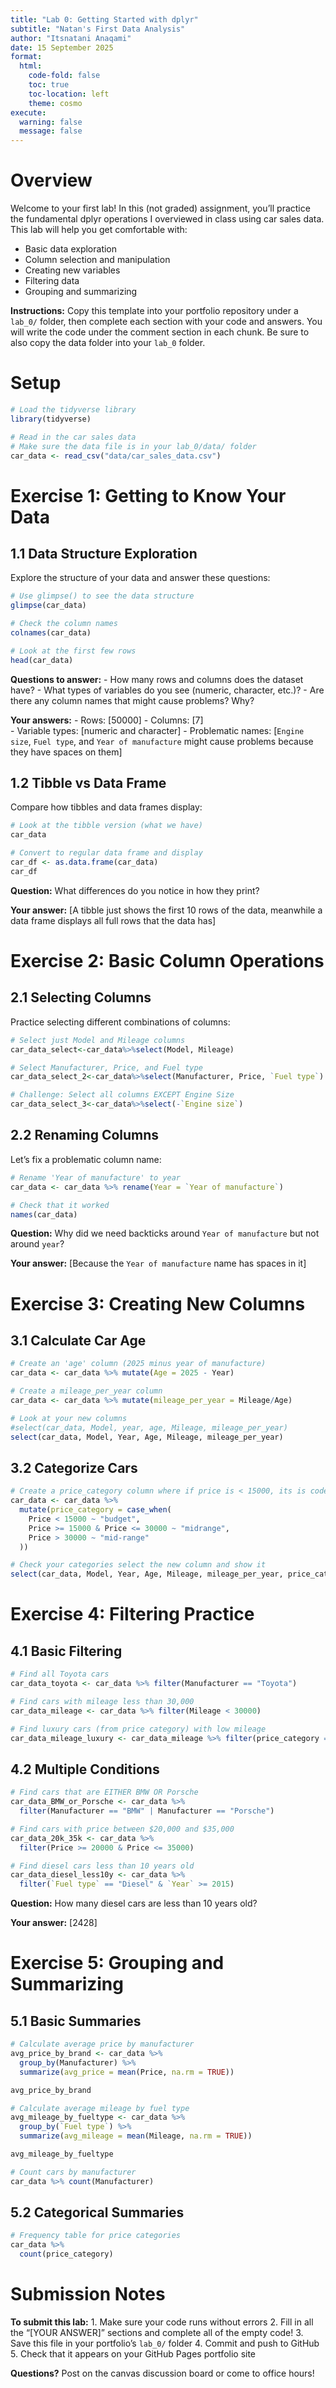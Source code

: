```yaml
---
title: "Lab 0: Getting Started with dplyr"
subtitle: "Natan's First Data Analysis"
author: "Itsnatani Anaqami"
date: 15 September 2025
format: 
  html:
    code-fold: false
    toc: true
    toc-location: left
    theme: cosmo
execute:
  warning: false
  message: false
---
```


# Overview

Welcome to your first lab! In this (not graded) assignment, you'll practice the fundamental dplyr operations I overviewed in class using car sales data. This lab will help you get comfortable with:

- Basic data exploration
- Column selection and manipulation  
- Creating new variables
- Filtering data
- Grouping and summarizing

**Instructions:** Copy this template into your portfolio repository under a `lab_0/` folder, then complete each section with your code and answers. You will write the code under the comment section in each chunk.
Be sure to also copy the data folder into your `lab_0` folder.

# Setup

```r
# Load the tidyverse library
library(tidyverse)

# Read in the car sales data
# Make sure the data file is in your lab_0/data/ folder
car_data <- read_csv("data/car_sales_data.csv")
```

# Exercise 1: Getting to Know Your Data

## 1.1 Data Structure Exploration

Explore the structure of your data and answer these questions:

```r
# Use glimpse() to see the data structure
glimpse(car_data)

# Check the column names
colnames(car_data)

# Look at the first few rows
head(car_data)
```

**Questions to answer:**
- How many rows and columns does the dataset have?
- What types of variables do you see (numeric, character, etc.)?
- Are there any column names that might cause problems? Why?

**Your answers:**
- Rows: [50000]
- Columns: [7]  
- Variable types: [numeric and character]
- Problematic names: [`Engine size`, `Fuel type`, and `Year of manufacture` might cause problems because they have spaces on them]

## 1.2 Tibble vs Data Frame

Compare how tibbles and data frames display:

```r
# Look at the tibble version (what we have)
car_data

# Convert to regular data frame and display
car_df <- as.data.frame(car_data)
car_df
```

**Question:** What differences do you notice in how they print?

**Your answer:** [A tibble just shows the first 10 rows of the data, meanwhile a data frame displays all full rows that the data has]

# Exercise 2: Basic Column Operations

## 2.1 Selecting Columns

Practice selecting different combinations of columns:

```r
# Select just Model and Mileage columns
car_data_select<-car_data%>%select(Model, Mileage)

# Select Manufacturer, Price, and Fuel type
car_data_select_2<-car_data%>%select(Manufacturer, Price, `Fuel type`)

# Challenge: Select all columns EXCEPT Engine Size
car_data_select_3<-car_data%>%select(-`Engine size`)

```

## 2.2 Renaming Columns

Let's fix a problematic column name:

```r
# Rename 'Year of manufacture' to year
car_data <- car_data %>% rename(Year = `Year of manufacture`)

# Check that it worked
names(car_data)
```

**Question:** Why did we need backticks around `Year of manufacture` but not around `year`?

**Your answer:** [Because the `Year of manufacture` name has spaces in it]

# Exercise 3: Creating New Columns

## 3.1 Calculate Car Age

```r
# Create an 'age' column (2025 minus year of manufacture)
car_data <- car_data %>% mutate(Age = 2025 - Year)

# Create a mileage_per_year column  
car_data <- car_data %>% mutate(mileage_per_year = Mileage/Age)

# Look at your new columns
#select(car_data, Model, year, age, Mileage, mileage_per_year)
select(car_data, Model, Year, Age, Mileage, mileage_per_year)
```

## 3.2 Categorize Cars

```r
# Create a price_category column where if price is < 15000, its is coded as budget, between 15000 and 30000 is midrange and greater than 30000 is mid-range (use case_when)
car_data <- car_data %>%
  mutate(price_category = case_when(
    Price < 15000 ~ "budget",
    Price >= 15000 & Price <= 30000 ~ "midrange",
    Price > 30000 ~ "mid-range"
  ))

# Check your categories select the new column and show it
select(car_data, Model, Year, Age, Mileage, mileage_per_year, price_category)
```

# Exercise 4: Filtering Practice

## 4.1 Basic Filtering

```r
# Find all Toyota cars
car_data_toyota <- car_data %>% filter(Manufacturer == "Toyota")

# Find cars with mileage less than 30,000
car_data_mileage <- car_data %>% filter(Mileage < 30000)

# Find luxury cars (from price category) with low mileage
car_data_mileage_luxury <- car_data_mileage %>% filter(price_category == "mid-range")
```

## 4.2 Multiple Conditions

```r
# Find cars that are EITHER BMW OR Porsche
car_data_BMW_or_Porsche <- car_data %>%
  filter(Manufacturer == "BMW" | Manufacturer == "Porsche")

# Find cars with price between $20,000 and $35,000
car_data_20k_35k <- car_data %>%
  filter(Price >= 20000 & Price <= 35000)

# Find diesel cars less than 10 years old
car_data_diesel_less10y <- car_data %>%
  filter(`Fuel type` == "Diesel" & `Year` >= 2015)
```

**Question:** How many diesel cars are less than 10 years old?

**Your answer:** [2428]

# Exercise 5: Grouping and Summarizing

## 5.1 Basic Summaries

```r
# Calculate average price by manufacturer
avg_price_by_brand <- car_data %>%
  group_by(Manufacturer) %>%
  summarize(avg_price = mean(Price, na.rm = TRUE))

avg_price_by_brand

# Calculate average mileage by fuel type
avg_mileage_by_fueltype <- car_data %>%
  group_by(`Fuel type`) %>%
  summarize(avg_mileage = mean(Mileage, na.rm = TRUE))

avg_mileage_by_fueltype

# Count cars by manufacturer
car_data %>% count(Manufacturer)


```

## 5.2 Categorical Summaries

```r
# Frequency table for price categories
car_data %>%
  count(price_category)

```


# Submission Notes

**To submit this lab:**
1. Make sure your code runs without errors
2. Fill in all the "[YOUR ANSWER]" sections and complete all of the empty code! 
3. Save this file in your portfolio's `lab_0/` folder
4. Commit and push to GitHub
5. Check that it appears on your GitHub Pages portfolio site

**Questions?** Post on the canvas discussion board or come to office hours!